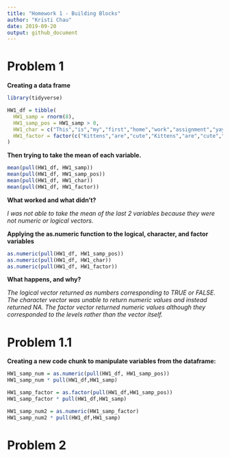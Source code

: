 ```yaml
---
title: "Homework 1 - Building Blocks"
author: "Kristi Chau"
date: 2019-09-20
output: github_document
---
```


# Problem 1

**Creating a data frame**

```r
library(tidyverse)

HW1_df = tibble(
  HW1_samp = rnorm(8),
  HW1_samp_pos = HW1_samp > 0,
  HW1_char = c("This","is","my","first","home","work","assignment","yay"),
  HW1_factor = factor(c("Kittens","are","cute","Kittens","are","cute","are","cute")),
)
```

**Then trying to take the mean of each variable.**

```r
mean(pull(HW1_df, HW1_samp))
mean(pull(HW1_df, HW1_samp_pos))
mean(pull(HW1_df, HW1_char))
mean(pull(HW1_df, HW1_factor))
```

**What worked and what didn’t?**

_I was not able to take the mean of the last 2 variables because they were not numeric or logical vectors._ 

**Applying the as.numeric function to the logical, character, and factor variables**

```r
as.numeric(pull(HW1_df, HW1_samp_pos))
as.numeric(pull(HW1_df, HW1_char))
as.numeric(pull(HW1_df, HW1_factor))
```

**What happens, and why?**

_The logical vector returned as numbers corresponding to TRUE or FALSE. The character vector was unable to return numeric values and instead returned NA. The factor vector returned numeric values although they corresponded to the levels rather than the vector itself._ 

# Problem 1.1

**Creating a new code chunk to manipulate variables from the dataframe:**

```r
HW1_samp_num = as.numeric(pull(HW1_df, HW1_samp_pos))
HW1_samp_num * pull(HW1_df,HW1_samp)

HW1_samp_factor = as.factor(pull(HW1_df,HW1_samp_pos))
HW1_samp_factor * pull(HW1_df,HW1_samp)

HW1_samp_num2 = as.numeric(HW1_samp_factor)
HW1_samp_num2 * pull(HW1_df,HW1_samp)
```

# Problem 2

